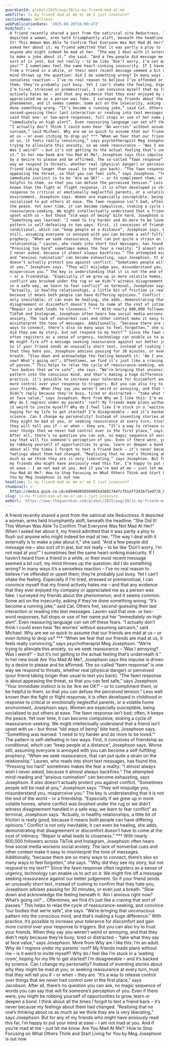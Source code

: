 ```yaml
---
guardianId: global/2025/aug/20/is-my-friend-mad-at-me
webTitle: Is my friend mad at me or am I just insecure?
sectionName: Wellness
webPublicationDate: '2025-08-20T16:00:47Z'
bodyText: >-
  A friend recently shared a post from the satirical site Reductress. It
  depicted a woman, arms held triumphantly aloft, beneath the headline: “She Did
  It! This Woman Was Able To Confirm That Everyone Was Not Mad At Her!” When I
  asked her about it, my friend admitted that it was partly a ploy to flush out
  anyone who might indeed be mad at her. “The way I deal with it externally is
  to make a joke about it,” she said. “And a few people did message me – also
  sort of in jest, but not really – to be like ‘Don’t worry, I’m not mad at
  you!’” I sometimes feel the same heart-sinking insecurity. If I haven’t heard
  from a friend in a while, or their most recent message seemed a bit curt, my
  mind throws up the question: did I do something wrong? In many ways it’s a
  senseless reaction – I’ve no real reason to believe I’ve offended or upset
  them; they’re probably just busy. Yet I can’t shake the feeling. Especially if
  I’m tired, stressed or premenstrual, I can convince myself that my friend
  actively hates me – and that any evidence that they ever enjoyed my company or
  appreciated me as a person was fake. I surveyed my friends about the
  phenomenon, and it seems common. Some act on the insecurity, asking if they’ve
  done something wrong. “It’s become a running joke,” said Cat. Others fret,
  second-guessing their last interaction or reading into text messages. Lauren
  said that one- or two-word responses, full stops or use of her name put her
  “immediately on high alert”. Even reassuring language can set off these fears.
  “I actually don’t think I could even hear ‘No worries’ without assuming
  sarcasm,” said Michael. Why are we so quick to assume that our friends are mad
  at us – or even itching to drop us? *** “When we fear that our friends are mad
  at us, it feels really convincing,” says psychotherapist Meg Josephson. “We’re
  trying to alleviate this anxiety, so we seek reassurance – ‘Was I annoying?
  Was I weird?’ – but it’s not getting to the actual feeling that’s underneath
  it.” In her new book Are You Mad At Me?, Josephson says this impulse is driven
  by a desire to please and be affirmed. The so-called “fawn response” is one
  way we respond to threats, whether real (physical danger) or perceived (your
  friend taking longer than usual to text you back). “The fawn response is about
  appeasing the threat, so that you can feel safe,” says Josephson. “Your
  immediate instinct is to be ‘Are we OK?’ – or to compliment them, or be
  helpful to them, so that you can defuse the perceived tension.” Less well
  known than the fight or flight response, it is often developed in childhood in
  response to critical or emotionally neglectful parents, or a volatile home
  environment, Josephson says. Women are especially susceptible, being
  socialised to put others at ease. The fawn response isn’t bad; often, it keeps
  the peace. Yet over time, it can become compulsive, stoking a cycle of
  reassurance-seeking. We might intellectually understand that a friend isn’t
  upset with us – but those “old ways of being” bite hard, Josephson says.
  “Something was learned: ‘I need to try harder and do more to be loved.’” The
  pattern is self-defeating in two ways. First, it conceives of friendship as
  conditional, which can “keep people at a distance”, Josephson says. Worse
  still, assuming everyone is annoyed with you can become a self-fulfilling
  prophecy. “When we seek reassurance, that can put quite a strain on the
  relationship.” Lauren, who reads into short text messages, has found this.
  “Pressing too hard” sometimes makes the fear a reality: “I almost always wish
  I never asked, because it almost always backfires.” The attempted mind-reading
  and “anxious rumination” can become exhausting, says Josephson. It also
  doesn’t actually protect you against conflict. “Sometimes people will be mad
  at you,” Josephson says. “They will misjudge you, misunderstand you,
  misperceive you.” The key is understanding that it is not the end of the world
  – or a friendship. “Especially if we grew up in more volatile homes, where
  conflict was brushed under the rug or we didn’t witness disagreement handled
  in a safe way, we learn to fear conflict” as terminal, Josephson says.
  “Actually, in healthy relationships, a little bit of friction is really good,
  because it means both people can have differing opinions.” Conflict is not
  only inevitable; it can even be healing, she adds, demonstrating that
  disagreement or discomfort doesn’t have to come at the cost of intimacy.
  “Repair is what leads to closeness.” *** With nearly 600,000 followers across
  TikTok and Instagram, Josephson often hears how social media worsens social
  anxiety. The lack of nonverbal cues and other context make it easy to
  misinterpret the tone of messages. Additionally, “because there are so many
  ways to connect, there’s also so many ways to feel forgotten,” she says. “‘Why
  did they see my story, but not respond to my text?’” Since the fawn response
  often registers as a sense of urgency, technology can enable us to act on it.
  We might fire off a message seeking reassurance against our better judgement.
  So if your friend sends an unusually short text, instead of rushing to confirm
  that they hate you, Josephson advises pausing for 30 minutes, or even just a
  breath. “Slow down and acknowledge the feeling beneath it: ‘Am I anxious right
  now? What’s going on?’… Oftentimes, we find it’s just like a craving that sort
  of passes.” This helps to relax the cycle of reassurance-seeking, and convince
  “our bodies that we’re safe”, she says. “We’re bringing that unconscious
  pattern into the conscious mind, and that’s making a huge difference.” With
  practice, it’s possible to increase your tolerance for discomfort and gain
  more control over your response to triggers. But you can also try to trust
  your friends. When they say you weren’t weird or annoying, and that they
  didn’t reply because they’re busy, tired or distracted – “take what they say
  at face value,” says Josephson. More from Why am I like this: I’m an adult.
  Why do I regress under my parents’ roof? My friends made plans without me – is
  it weird to invite myself? Why do I feel like I’m stuck in a ‘waiting room’,
  hoping for my life to get started? I’m disagreeable – and it’s backed by
  science. Can I change my personality? Instead of inventing stories about why
  they might be mad at you, or seeking reassurance at every turn, trust that
  they will tell you if – or when – they are. “It’s a way to release control
  over things that we never had control over in the first place,” says Jacobson.
  After all, there’s no question you can ask, no magic sequence of words you can
  say that will fix someone’s perception of you. Even if there were, you might
  be robbing yourself of opportunities to grow, learn or deepen a bond. I think
  about all the times I forgot to text a friend back – it’s never because my
  feelings about them had changed. “Realising that no one’s thinking about us as
  much as we think they are is very liberating,” says Josephson. But for any of
  my friends who might have anxiously read this far, I’m happy to put your mind
  at ease – I am not mad at you. And if you’re mad at me – just let me know. Are
  You Mad At Me?: How to Stop Focusing on What Others Think and Start Living for
  You by Meg Josephson is out now
headline: Is my friend mad at me or am I just insecure?
thumbnail: >-
  https://media.guim.co.uk/e8940d056569055436917447cf61ef7243b71edf/0_0_2779_2223/500.jpg
slug: is-my-friend-mad-at-me-or-am-i-just-insecure
webUrl: 'https://www.theguardian.com/global/2025/aug/20/is-my-friend-mad-at-me'
---
```

A friend recently shared a post from the satirical site Reductress. It depicted a woman, arms held triumphantly aloft, beneath the headline: “She Did It! This Woman Was Able To Confirm That Everyone Was Not Mad At Her!” When I asked her about it, my friend admitted that it was partly a ploy to flush out anyone who might indeed be mad at her. “The way I deal with it externally is to make a joke about it,” she said. “And a few people did message me – also sort of in jest, but not really – to be like ‘Don’t worry, I’m not mad at you!’” I sometimes feel the same heart-sinking insecurity. If I haven’t heard from a friend in a while, or their most recent message seemed a bit curt, my mind throws up the question: did I do something wrong? In many ways it’s a senseless reaction – I’ve no real reason to believe I’ve offended or upset them; they’re probably just busy. Yet I can’t shake the feeling. Especially if I’m tired, stressed or premenstrual, I can convince myself that my friend actively hates me – and that any evidence that they ever enjoyed my company or appreciated me as a person was fake. I surveyed my friends about the phenomenon, and it seems common. Some act on the insecurity, asking if they’ve done something wrong. “It’s become a running joke,” said Cat. Others fret, second-guessing their last interaction or reading into text messages. Lauren said that one- or two-word responses, full stops or use of her name put her “immediately on high alert”. Even reassuring language can set off these fears. “I actually don’t think I could even hear ‘No worries’ without assuming sarcasm,” said Michael. Why are we so quick to assume that our friends are mad at us – or even itching to drop us? *** “When we fear that our friends are mad at us, it feels really convincing,” says psychotherapist Meg Josephson. “We’re trying to alleviate this anxiety, so we seek reassurance – ‘Was I annoying? Was I weird?’ – but it’s not getting to the actual feeling that’s underneath it.” In her new book Are You Mad At Me?, Josephson says this impulse is driven by a desire to please and be affirmed. The so-called “fawn response” is one way we respond to threats, whether real (physical danger) or perceived (your friend taking longer than usual to text you back). “The fawn response is about appeasing the threat, so that you can feel safe,” says Josephson. “Your immediate instinct is to be ‘Are we OK?’ – or to compliment them, or be helpful to them, so that you can defuse the perceived tension.” Less well known than the fight or flight response, it is often developed in childhood in response to critical or emotionally neglectful parents, or a volatile home environment, Josephson says. Women are especially susceptible, being socialised to put others at ease. The fawn response isn’t bad; often, it keeps the peace. Yet over time, it can become compulsive, stoking a cycle of reassurance-seeking. We might intellectually understand that a friend isn’t upset with us – but those “old ways of being” bite hard, Josephson says. “Something was learned: ‘I need to try harder and do more to be loved.’” The pattern is self-defeating in two ways. First, it conceives of friendship as conditional, which can “keep people at a distance”, Josephson says. Worse still, assuming everyone is annoyed with you can become a self-fulfilling prophecy. “When we seek reassurance, that can put quite a strain on the relationship.” Lauren, who reads into short text messages, has found this. “Pressing too hard” sometimes makes the fear a reality: “I almost always wish I never asked, because it almost always backfires.” The attempted mind-reading and “anxious rumination” can become exhausting, says Josephson. It also doesn’t actually protect you against conflict. “Sometimes people will be mad at you,” Josephson says. “They will misjudge you, misunderstand you, misperceive you.” The key is understanding that it is not the end of the world – or a friendship. “Especially if we grew up in more volatile homes, where conflict was brushed under the rug or we didn’t witness disagreement handled in a safe way, we learn to fear conflict” as terminal, Josephson says. “Actually, in healthy relationships, a little bit of friction is really good, because it means both people can have differing opinions.” Conflict is not only inevitable; it can even be healing, she adds, demonstrating that disagreement or discomfort doesn’t have to come at the cost of intimacy. “Repair is what leads to closeness.” *** With nearly 600,000 followers across TikTok and Instagram, Josephson often hears how social media worsens social anxiety. The lack of nonverbal cues and other context make it easy to misinterpret the tone of messages. Additionally, “because there are so many ways to connect, there’s also so many ways to feel forgotten,” she says. “‘Why did they see my story, but not respond to my text?’” Since the fawn response often registers as a sense of urgency, technology can enable us to act on it. We might fire off a message seeking reassurance against our better judgement. So if your friend sends an unusually short text, instead of rushing to confirm that they hate you, Josephson advises pausing for 30 minutes, or even just a breath. “Slow down and acknowledge the feeling beneath it: ‘Am I anxious right now? What’s going on?’… Oftentimes, we find it’s just like a craving that sort of passes.” This helps to relax the cycle of reassurance-seeking, and convince “our bodies that we’re safe”, she says. “We’re bringing that unconscious pattern into the conscious mind, and that’s making a huge difference.” With practice, it’s possible to increase your tolerance for discomfort and gain more control over your response to triggers. But you can also try to trust your friends. When they say you weren’t weird or annoying, and that they didn’t reply because they’re busy, tired or distracted – “take what they say at face value,” says Josephson. More from Why am I like this: I’m an adult. Why do I regress under my parents’ roof? My friends made plans without me – is it weird to invite myself? Why do I feel like I’m stuck in a ‘waiting room’, hoping for my life to get started? I’m disagreeable – and it’s backed by science. Can I change my personality? Instead of inventing stories about why they might be mad at you, or seeking reassurance at every turn, trust that they will tell you if – or when – they are. “It’s a way to release control over things that we never had control over in the first place,” says Jacobson. After all, there’s no question you can ask, no magic sequence of words you can say that will fix someone’s perception of you. Even if there were, you might be robbing yourself of opportunities to grow, learn or deepen a bond. I think about all the times I forgot to text a friend back – it’s never because my feelings about them had changed. “Realising that no one’s thinking about us as much as we think they are is very liberating,” says Josephson. But for any of my friends who might have anxiously read this far, I’m happy to put your mind at ease – I am not mad at you. And if you’re mad at me – just let me know. Are You Mad At Me?: How to Stop Focusing on What Others Think and Start Living for You by Meg Josephson is out now
